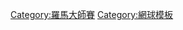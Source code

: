 {{NavboxYears
|name = 羅馬大師賽
|title = 歷屆[[羅馬大師賽]]
|titlestyle = background-color:#EBC2AF;
|list1 = 
{{NavboxYears|年義大利公開賽 |    |    |    |    |    |    |    |    |    |1969}}
{{NavboxYears|年義大利公開賽 |1970|1971|1972|1973|1974|1975|1976|1977|1978|1979}}
{{NavboxYears|年義大利公開賽 |1980|1981|1982|1983|1984|1985|1986|1987|1988|1989}}
{{NavboxYears|年義大利公開賽 |1990|1991|1992|1993|1994|1995|1996|1997|1998|1999}}
{{NavboxYears|年義大利公開賽 |[[2000年羅馬大師賽|2000]]|[[2001年羅馬大師賽|2001]]|2002|2003|2004|2005|2006|2007|2008|2009}}
{{NavboxYears|年義大利公開賽 |2010|2011|2012|    |    |    |    |    |    |    }}
}}<noinclude>[[Category:羅馬大師賽]][[Category:網球模板]]</noinclude>
